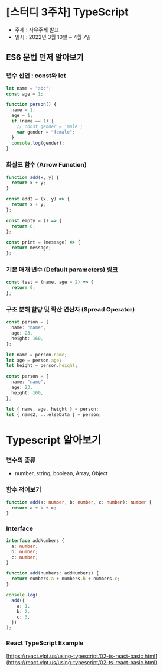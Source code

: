 # [스터디 3주차] TypeScript

- 주제 : 자유주제 발표
- 일시 : 2022년 3월 10일 ~ 4월 7일

## ES6 문법 먼저 알아보기

### 변수 선언 : const와 let

```ts showLineNumbers copy filename="Typescript"
let name = "abc";
const age = 1;

function person() {
  name = 1;
  age = 1;
  if (name == 1) {
    // const gender = 'male';
    var gender = "female";
  }
  console.log(gender);
}
```

### 화살표 함수 (Arrow Function)

```ts showLineNumbers copy filename="Typescript"
function add(x, y) {
  return x + y;
}

const add2 = (x, y) => {
  return x + y;
};

const empty = () => {
  return 0;
};

const print = (message) => {
  return message;
};
```

### 기본 매개 변수 (Default parameters) [링크](https://babeljs.io/)

```ts showLineNumbers copy filename="Typescript"
const test = (name, age = 2) => {
  return 0;
};
```

### 구조 분해 할당 및 확산 연산자 (Spread Operator)

```ts showLineNumbers copy filename="Typescript"
const person = {
  name: "name",
  age: 23,
  height: 160,
};

let name = person.name;
let age = person.age;
let height = person.height;
```

```ts showLineNumbers copy filename="Typescript"
const person = {
  name: "name",
  age: 23,
  height: 160,
};

let { name, age, height } = person;
let { name2, ...elseData } = person;
```

# Typescript 알아보기

### 변수의 종류

- number, string, boolean, Array, Object

### 함수 적어보기

```ts showLineNumbers copy filename="Typescript"
function add(a: number, b: number, c: number): number {
  return a + b + c;
}
```

### Interface

```ts showLineNumbers copy filename="Typescript"
interface addNumbers {
  a: number;
  b: number;
  c: number;
}

function add(numbers: addNumbers) {
  return numbers.a + numbers.b + numbers.c;
}
```

```ts showLineNumbers copy filename="Typescript"
console.log(
  add({
    a: 1,
    b: 2,
    c: 3,
  })
);
```

### React TypeScript Example

[https://react.vlpt.us/using-typescript/02-ts-react-basic.html](https://react.vlpt.us/using-typescript/02-ts-react-basic.html)
